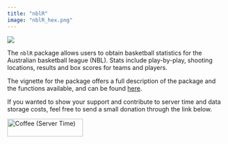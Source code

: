 ```yaml
---
title: "nblR"
image: "nblR_hex.png"
---
```


![](nblR_hex.png)

The `nblR` package allows users to obtain basketball statistics for the Australian basketball league (NBL). Stats include play-by-play, shooting locations, results and box scores for teams and players.

The vignette for the package offers a full description of the package and the functions available, and can be found [here](https://jaseziv.github.io/nblR/).

If you wanted to show your support and contribute to server time and data storage costs, feel free to send a small donation through the link below.

<a href="https://www.buymeacoffee.com/jaseziv83A" target="_blank"><img src="https://cdn.buymeacoffee.com/buttons/default-orange.png" alt="Coffee (Server Time)" height="41" width="174"></a>